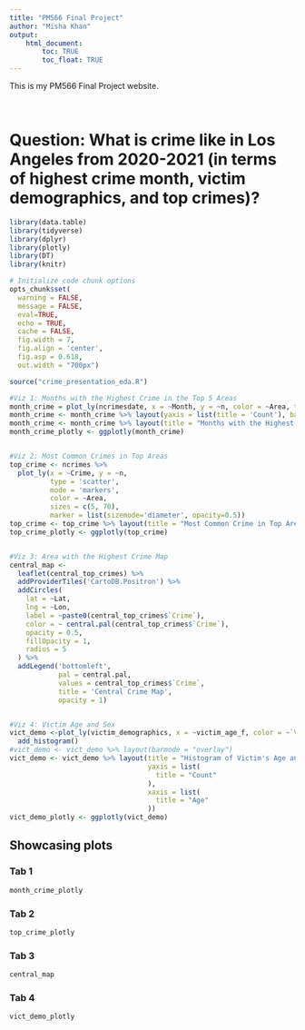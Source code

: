 ```yaml
---
title: "PM566 Final Project"
author: "Misha Khan"
output: 
    html_document:
        toc: TRUE
        toc_float: TRUE
---
```


This is my PM566 Final Project website.

<br>

# Question: What is crime like in Los Angeles from 2020-2021 (in terms of highest crime month, victim demographics, and top crimes)?

```r
library(data.table)
library(tidyverse)
library(dplyr)
library(plotly)
library(DT)
library(knitr)

# Initialize code chunk options
opts_chunk$set(
  warning = FALSE,
  message = FALSE,
  eval=TRUE,
  echo = TRUE,
  cache = FALSE,
  fig.width = 7, 
  fig.align = 'center',
  fig.asp = 0.618,
  out.width = "700px")

```

```r
source("crime_presentation_eda.R")

#Viz 1: Months with the Highest Crime in the Top 5 Areas
month_crime = plot_ly(ncrimesdate, x = ~Month, y = ~n, color = ~Area, type = "bar")
month_crime <- month_crime %>% layout(yaxis = list(title = 'Count'), barmode = 'stack')
month_crime <- month_crime %>% layout(title = "Months with the Highest Crime in the Top 5 Areas")
month_crime_plotly <- ggplotly(month_crime)


#Viz 2: Most Common Crimes in Top Areas
top_crime <- ncrimes %>% 
  plot_ly(x = ~Crime, y = ~n,
          type = 'scatter',
          mode = 'markers',
          color = ~Area,
          sizes = c(5, 70),
          marker = list(sizemode='diameter', opacity=0.5))
top_crime <- top_crime %>% layout(title = "Most Common Crime in Top Areas")
top_crime_plotly <- ggplotly(top_crime)


#Viz 3: Area with the Highest Crime Map
central_map <- 
  leaflet(central_top_crimes) %>%  
  addProviderTiles('CartoDB.Positron') %>% 
  addCircles(
    lat = ~Lat,  
    lng = ~Lon,
    label = ~paste0(central_top_crimes$`Crime`),
    color = ~ central.pal(central_top_crimes$`Crime`),
    opacity = 0.5,
    fillOpacity = 1,
    radius = 5
  ) %>%
  addLegend('bottomleft', 
            pal = central.pal,  
            values = central_top_crimes$`Crime`,
            title = 'Central Crime Map', 
            opacity = 1)


#Viz 4: Victim Age and Sex
vict_demo <-plot_ly(victim_demographics, x = ~victim_age_f, color = ~`Victim Sex`) %>%
  add_histogram()
#vict_demo <- vict_demo %>% layout(barmode = "overlay")
vict_demo <- vict_demo %>% layout(title = "Histogram of Victim's Age and Gender",
                                  yaxis = list(
                                    title = "Count"
                                  ),
                                  xaxis = list(
                                    title = "Age"
                                  ))
vict_demo_plotly <- ggplotly(vict_demo)


```

## Showcasing plots {.tabset}

### Tab 1

```r
month_crime_plotly 
```  

### Tab 2

```r
top_crime_plotly 
```

### Tab 3
```r
central_map 
```

### Tab 4
```r
vict_demo_plotly
```
## {-}
